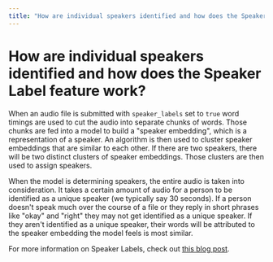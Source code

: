 ```yaml
---
title: "How are individual speakers identified and how does the Speaker Label feature work?"
---
```


# How are individual speakers identified and how does the Speaker Label feature work?

When an audio file is submitted with `speaker_labels` set to `true` word timings are used to cut the audio into separate chunks of words. Those chunks are fed into a model to build a "speaker embedding", which is a representation of a speaker. An algorithm is then used to cluster speaker embeddings that are similar to each other. If there are two speakers, there will be two distinct clusters of speaker embeddings. Those clusters are then used to assign speakers.

When the model is determining speakers, the entire audio is taken into consideration. It takes a certain amount of audio for a person to be identified as a unique speaker (we typically say 30 seconds). If a person doesn't speak much over the course of a file or they reply in short phrases like "okay" and "right" they may not get identified as a unique speaker. If they aren't identified as a unique speaker, their words will be attributed to the speaker embedding the model feels is most similar.

For more information on Speaker Labels, check out [this blog post](https://www.assemblyai.com/blog/top-speaker-diarization-libraries-and-apis).